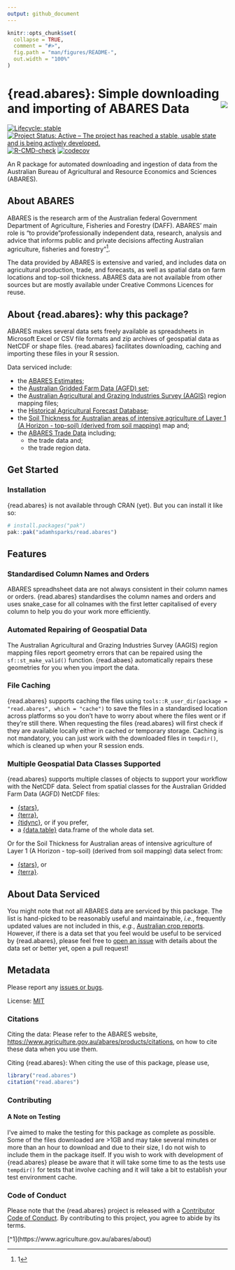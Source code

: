 ```yaml
---
output: github_document
---
```


<!-- README.md is generated from README.Rmd. Please edit that file -->

```r
knitr::opts_chunk$set(
  collapse = TRUE,
  comment = "#>",
  fig.path = "man/figures/README-",
  out.width = "100%"
)
```

# {read.abares}: Simple downloading and importing of ABARES Data <img src="man/figures/logo.png" align="right"/>

<!-- badges: start -->
[![Lifecycle: stable](https://img.shields.io/badge/lifecycle-stable-green.svg)](https://lifecycle.r-lib.org/articles/stages.html#stable)
[![Project Status: Active – The project has reached a stable, usable state and is being actively developed.](https://www.repostatus.org/badges/latest/active.svg)](https://www.repostatus.org/#active)
[![R-CMD-check](https://github.com/adamhsparks/read.abares/actions/workflows/R-CMD-check.yaml/badge.svg)](https://github.com/adamhsparks/read.abares/actions/workflows/R-CMD-check.yaml)
[![codecov](https://codecov.io/gh/adamhsparks/read.abares/graph/badge.svg?token=1ZPgFWJ0B2)](https://codecov.io/gh/adamhsparks/read.abares)
<!-- badges: end -->

An R package for automated downloading and ingestion of data from the Australian Bureau of Agricultural and Resource Economics and Sciences (ABARES).

## About ABARES

ABARES is the research arm of the Australian federal Government Department of Agriculture, Fisheries and Forestry (DAFF).
ABARES' main role is "to provide "professionally independent data, research, analysis and advice that informs public and private decisions affecting Australian agriculture, fisheries and forestry"^[1].

The data provided by ABARES is extensive and varied, and includes data on agricultural production, trade, and forecasts, as well as spatial data on farm locations and top-soil thickness.
ABARES data are not available from other sources but are mostly available under Creative Commons Licences for reuse.

## About {read.abares}: why this package?

ABARES makes several data sets freely available as spreadsheets in Microsoft Excel or CSV file formats and zip archives of geospatial data as NetCDF or shape files.
{read.abares} facilitates downloading, caching and importing these files in your R session.

Data serviced include:

- the [ABARES Estimates](https://www.agriculture.gov.au/abares/data/farm-data-portal#data-download);
- the [Australian Gridded Farm Data (AGFD) set](https://www.agriculture.gov.au/abares/research-topics/surveys/farm-survey-data/australian-gridded-farm-data);
- the [Australian Agricultural and Grazing Industries Survey (AAGIS)](https://www.agriculture.gov.au/abares/research-topics/surveys/farm-survey-data) region mapping files;
- the [Historical Agricultural Forecast Database](https://www.agriculture.gov.au/abares/research-topics/agricultural-outlook/historical-forecasts#:~:text=About%20the%20historical%20agricultural%20forecast,relevant%20to%20Australian%20agricultural%20markets);
- the [Soil Thickness for Australian areas of intensive agriculture of Layer 1 (A Horizon - top-soil) (derived from soil mapping)](https://data.agriculture.gov.au/geonetwork/srv/eng/catalog.search#/metadata/faa9f157-8e17-4b23-b6a7-37eb7920ead6) map and;
- the [ABARES Trade Data](https://www.agriculture.gov.au/abares/research-topics/trade/dashboard) including;
  - the trade data and;
  - the trade region data.


## Get Started

### Installation

{read.abares} is not available through CRAN (yet).
But you can install it like so:

```r
# install.packages("pak")
pak::pak("adamhsparks/read.abares")
```

## Features

### Standardised Column Names and Orders

ABARES spreadhsheet data are not always consistent in their column names or orders.
{read.abares} standardises the column names and orders and uses snake_case for all colnames with the first letter capitalised of every column to help you do your work more efficiently.

### Automated Repairing of Geospatial Data

The Australian Agricultural and Grazing Industries Survey (AAGIS) region mapping files report geometry errors that can be repaired using the `sf::st_make_valid()` function.
{read.abaes} automatically repairs these geometries for you when you import the data.

### File Caching

{read.abares} supports caching the files using `tools::R_user_dir(package = "read.abares", which = "cache")` to save the files in a standardised location across platforms so you don't have to worry about where the files went or if they're still there.
When requesting the files {read.abares} will first check if they are available locally either in cached or temporary storage.
Caching is not mandatory, you can just work with the downloaded files in `tempdir()`, which is cleaned up when your R session ends.

### Multiple Geospatial Data Classes Supported

{read.abares} supports multiple classes of objects to support your workflow with the NetCDF data.
Select from spatial classes for the Australian Gridded Farm Data (AGFD) NetCDF files:

- [{stars}](https://CRAN.R-project.org/package=stars),
- [{terra}](https://CRAN.R-project.org/package=terra),
- [{tidync}](https://CRAN.R-project.org/package=tidync), or if you prefer,
- a [{data.table}](https://CRAN.R-project.org/package=data.table) data.frame of the whole data set.

Or for the Soil Thickness for Australian areas of intensive agriculture of Layer 1 (A Horizon - top-soil) (derived from soil mapping) data select from:

- [{stars}](https://CRAN.R-project.org/package=stars), or
- [{terra}](https://CRAN.R-project.org/package=terra).

## About Data Serviced

You might note that not all ABARES data are serviced by this package.
The list is hand-picked to be reasonably useful and maintainable, _i.e._, frequently updated values are not included in this, _e.g._, [Australian crop reports](https://daff.ent.sirsidynix.net.au/client/en_AU/ABARES/search/results?te=ASSET&st=PD#).
However, if there is a data set that you feel would be useful to be serviced by {read.abares}, please feel free to [open an issue](https://github.com/adamhsparks/read.abares/issues/new) with details about the data set or better yet, open a pull request!

## Metadata

Please report any [issues or bugs](https://github.com/adamhsparks/read.abares/issues).

License: [MIT](LICENSE.md)

### Citations

Citing the data: Please refer to the ABARES website, <https://www.agriculture.gov.au/abares/products/citations>, on how to cite these data when you use them.

Citing {read.abares}: When citing the use of this package, please use,

```r
library("read.abares")
citation("read.abares")
```

### Contributing

#### A Note on Testing

I've aimed to make the testing for this package as complete as possible.
Some of the files downloaded are >1GB and may take several minutes or more than an hour to download and due to their size, I do not wish to include them in the package itself.
If you wish to work with development of {read.abares} please be aware that it will take some time to as the tests use `tempdir()` for tests that involve caching and it will take a bit to establish your test environment cache.

### Code of Conduct

Please note that the {read.abares} project is released with a [Contributor Code of Conduct](https://adamhsparks.github.io/read.abares/CODE_OF_CONDUCT.html). By contributing to this project, you agree to abide by its terms.

[^1](https://www.agriculture.gov.au/abares/about)
